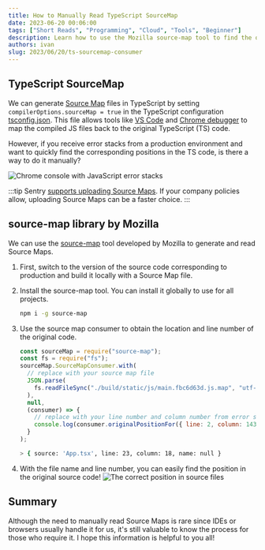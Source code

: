```yaml
---
title: How to Manually Read TypeScript SourceMap
date: 2023-06-20 00:06:00
tags: ["Short Reads", "Programming", "Cloud", "Tools", "Beginner"]
description: Learn how to use the Mozilla source-map tool to find the original source code location of TypeScript-compiled JS files.
authors: ivan
slug: 2023/06/20/ts-sourcemap-consumer
---
```


## TypeScript SourceMap

We can generate [Source Map](https://firefox-source-docs.mozilla.org/devtools-user/debugger/how_to/use_a_source_map/index.html) files in TypeScript by setting `compilerOptions.sourceMap = true` in the TypeScript configuration [tsconfig.json](https://www.typescriptlang.org/tsconfig#sourceMap). This file allows tools like [VS Code](https://code.visualstudio.com/docs/typescript/typescript-debugging) and [Chrome debugger](https://developer.chrome.com/blog/devtools-tips-23/) to map the compiled JS files back to the original TypeScript (TS) code.

However, if you receive error stacks from a production environment and want to quickly find the corresponding positions in the TS code, is there a way to do it manually?

<!--truncate-->

![Chrome console with JavaScript error stacks](./error-stacks.png)

:::tip
Sentry [supports uploading Source Maps](https://docs.sentry.io/platforms/node/guides/connect/sourcemaps/uploading/typescript/). If your company policies allow, uploading Source Maps can be a faster choice.
:::

## source-map library by Mozilla

We can use the [source-map](https://github.com/mozilla/source-map) tool developed by Mozilla to generate and read Source Maps.

1. First, switch to the version of the source code corresponding to production and build it locally with a Source Map file.
2. Install the source-map tool. You can install it globally to use for all projects.
   ```bash
   npm i -g source-map
   ```
3. Use the source map consumer to obtain the location and line number of the original code.

   ```js title="Node"
   const sourceMap = require("source-map");
   const fs = require("fs");
   sourceMap.SourceMapConsumer.with(
     // replace with your source map file
     JSON.parse(
       fs.readFileSync("./build/static/js/main.fbc6d63d.js.map", "utf-8")
     ),
     null,
     (consumer) => {
       // replace with your line number and column number from error stacks
       console.log(consumer.originalPositionFor({ line: 2, column: 143705 }));
     }
   );
   ```

   ```bash title="Console Log"
   > { source: 'App.tsx', line: 23, column: 18, name: null }
   ```

4. With the file name and line number, you can easily find the position in the original source code!
   ![The correct position in source files](./source.png)

## Summary

Although the need to manually read Source Maps is rare since IDEs or browsers usually handle it for us, it's still valuable to know the process for those who require it. I hope this information is helpful to you all!
